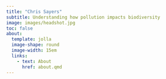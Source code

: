 ```yaml
---
title: "Chris Sayers"
subtitle: Understanding how pollution impacts biodiversity
image: images/headshot.jpg
toc: false
about: 
  template: jolla
  image-shape: round
  image-width: 15em
  links:
    - text: About
      href: about.qmd
---
```

